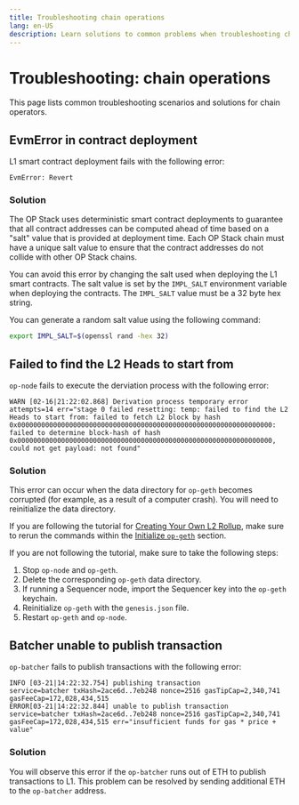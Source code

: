 ```yaml
---
title: Troubleshooting chain operations
lang: en-US
description: Learn solutions to common problems when troubleshooting chain operations.
---
```


# Troubleshooting: chain operations

This page lists common troubleshooting scenarios and solutions for chain operators.

## EvmError in contract deployment

L1 smart contract deployment fails with the following error:

```text
EvmError: Revert
```

### Solution

The OP Stack uses deterministic smart contract deployments to guarantee that all contract addresses can be computed ahead of time based on a "salt" value that is provided at deployment time.
Each OP Stack chain must have a unique salt value to ensure that the contract addresses do not collide with other OP Stack chains.

You can avoid this error by changing the salt used when deploying the L1 smart contracts.
The salt value is set by the `IMPL_SALT` environment variable when deploying the contracts.
The `IMPL_SALT` value must be a 32 byte hex string.

You can generate a random salt value using the following command:

```bash
export IMPL_SALT=$(openssl rand -hex 32)
```

## Failed to find the L2 Heads to start from

`op-node` fails to execute the derviation process with the following error:

```text
WARN [02-16|21:22:02.868] Derivation process temporary error       attempts=14 err="stage 0 failed resetting: temp: failed to find the L2 Heads to start from: failed to fetch L2 block by hash 0x0000000000000000000000000000000000000000000000000000000000000000: failed to determine block-hash of hash 0x0000000000000000000000000000000000000000000000000000000000000000, could not get payload: not found"
```

### Solution

This error can occur when the data directory for `op-geth` becomes corrupted (for example, as a result of a computer crash).
You will need to reinitialize the data directory.

If you are following the tutorial for [Creating Your Own L2 Rollup](../tutorials/create-l2-rollup), make sure to rerun the commands within the [Initialize `op-geth`](../tutorials/create-l2-rollup#initialize-op-geth) section.

If you are not following the tutorial, make sure to take the following steps:

1.  Stop `op-node` and `op-geth`.
2.  Delete the corresponding `op-geth` data directory.
3.  If running a Sequencer node, import the Sequencer key into the `op-geth` keychain.
4.  Reinitialize `op-geth` with the `genesis.json` file.
5.  Restart `op-geth` and `op-node`.

## Batcher unable to publish transaction

`op-batcher` fails to publish transactions with the following error:

```text
INFO [03-21|14:22:32.754] publishing transaction                   service=batcher txHash=2ace6d..7eb248 nonce=2516 gasTipCap=2,340,741 gasFeeCap=172,028,434,515
ERROR[03-21|14:22:32.844] unable to publish transaction            service=batcher txHash=2ace6d..7eb248 nonce=2516 gasTipCap=2,340,741 gasFeeCap=172,028,434,515 err="insufficient funds for gas * price + value"
```

### Solution

You will observe this error if the `op-batcher` runs out of ETH to publish transactions to L1.
This problem can be resolved by sending additional ETH to the `op-batcher` address.
